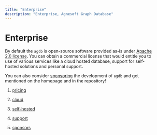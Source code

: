 ```yaml
---
title: "Enterprise"
description: "Enterprise, Agnesoft Graph Database"
---
```


# Enterprise

By default the `agdb` is open-source software provided as-is under [Apache 2.0 license](/license). You can obtain a commercial license that would entitle you to use of various services like a cloud hosted database, support for self-hosted solutions and personal support.

You can also consider [sponsoring](/enterprise/sponsors) the development of `agdb` and get mentioned on the homepage and in the repository!

1. [pricing](/enterprise/pricing)

2. [cloud](/enterprise/cloud)

3. [self-hosted](/enterprise/self-hosted)

4. [support](/enterprise/support)

5. [sponsors](/enterprise/sponsors)
